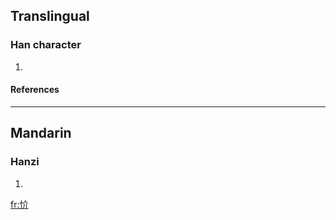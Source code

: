 ==Translingual==
===Han character===
{{Han char|rn=61|rad=心|as=04|sn=7|four=|canj=心人中中 (POLL)}}
# {{defn|Han|sort=心04}}
====References====
{{Han ref|kx=0377.210|dkj=10360|dj=0705.070|hdz=42277.080|uh=5FE6|ud=24550}}
----
==Mandarin==
===Hanzi===
{{cmn-hanzi|pin=[[yè]] (ye4)|wg=yeh<sup>4</sup>}}
# {{defn|Mandarin}}

[[fr:忦]]